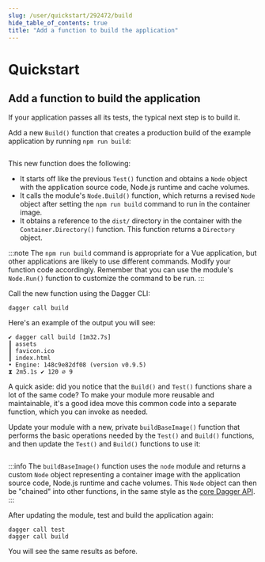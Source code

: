 ```yaml
---
slug: /user/quickstart/292472/build
hide_table_of_contents: true
title: "Add a function to build the application"
---
```


# Quickstart

<PartialExperimentalDocs />

## Add a function to build the application

If your application passes all its tests, the typical next step is to build it.

Add a new `Build()` function that creates a production build of the example application by running `npm run build`:


```go file=snippets/build/main.go
```

This new function does the following:

- It starts off like the previous `Test()` function and obtains a `Node` object with the application source code, Node.js runtime and cache volumes.
- It calls the module's `Node.Build()` function, which returns a revised `Node` object after setting the `npm run build` command to run in the container image.
- It obtains a reference to the `dist/` directory in the container with the `Container.Directory()` function. This function returns a `Directory` object.

:::note
The `npm run build` command is appropriate for a Vue application, but other applications are likely to use different commands. Modify your function code accordingly. Remember that you can use the module's `Node.Run()` function to customize the command to be run.
:::

Call the new function using the Dagger CLI:

```shell
dagger call build
```

Here's an example of the output you will see:

```shell
✔ dagger call build [1m32.7s]
┃ assets
┃ favicon.ico
┃ index.html
• Engine: 148c9e82df08 (version v0.9.5)
⧗ 2m5.1s ✔ 120 ∅ 9
```

A quick aside: did you notice that the `Build()` and `Test()` functions share a lot of the same code? To make your module more reusable and maintainable, it's a good idea move this common code into a separate function, which you can invoke as needed.

Update your module with a new, private `buildBaseImage()` function that performs the basic operations needed by the `Test()` and `Build()` functions, and then update the `Test()` and `Build()` functions to use it:

```go file=snippets/build-improved/main.go
```

:::info
The `buildBaseImage()` function uses the `node` module and returns a custom `Node` object representing a container image with the application source code, Node.js runtime and cache volumes. This `Node` object can then be "chained" into other functions, in the same style as the [core Dagger API](https://docs.dagger.io/api/reference).
:::

After updating the module, test and build the application again:

```shell
dagger call test
dagger call build
```

You will see the same results as before.
